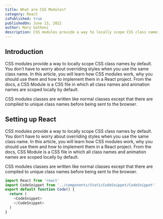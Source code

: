 ```yaml
---
title: What are CSS Modules?
category: React
isPublished: true
publishedOn: June 13, 2022
author: Mary Gathoni
description: CSS modules provide a way to locally scope CSS class names by default. You don’t have to worry about overriding styles when you use the same class name. In this article, you will learn how CSS modules work, why you should use them and how to implement them in a React project.
---
```

## Introduction
CSS modules provide a way to locally scope CSS class names by default. You don’t have to worry about overriding styles when you use the same class name. In this article, you will learn how CSS modules work, why you should use them and how to implement them in a React project.
From the docs, a CSS Module is a CSS file in which all class names and animation names are scoped locally by default.

CSS modules classes are written like normal classes except that there are compiled to unique class names before being sent to the browser.
## Setting up React
CSS modules provide a way to locally scope CSS class names by default. You don’t have to worry about overriding styles when you use the same class name. In this article, you will learn how CSS modules work, why you should use them and how to implement them in a React project.
From the docs, CSS Module is a CSS file in which all class names and animation names are scoped locally by default.

CSS modules classes are written like normal classes except that there are compiled to unique class names before being sent to the browser.

```javascript
import React from 'react'
import CodeSnippet from '../components/StaticCodeSnippet/CodeSnippet'
export default function Code() {
  return (
    <CodeSnippet>
    </CodeSnippet>
  )
}
```
